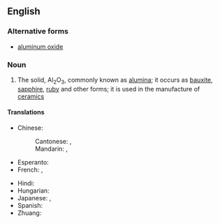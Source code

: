 ==English==

===Alternative forms===
* [[aluminum oxide]]

===Noun===
{{wikipedia}}
{{en-noun|-}}

# {{lb|en|inorganic compound}} The solid, Al<sub>2</sub>O<sub>3</sub>, commonly known as [[alumina]]; it occurs as [[bauxite]], [[sapphire]], [[ruby]] and other forms; it is used in the manufacture of [[ceramic]]s

====Translations====
{{trans-top|alumina, Al<sub>2</sub>O<sub>3</sub>}}
* Chinese:
*: Cantonese: {{t|yue|氧化鋁}}, {{t|yue|氧化铝|tr=joeng5 faa3 leoi5}}
*: Mandarin: {{t+|cmn|氧化鋁}}, {{t+|cmn|氧化铝|tr=yǎnghuàlǚ}}
* Esperanto: {{t|eo|aluminia oksido}}
* French: {{t+|fr|alumine}}, {{t+|fr|oxyde d'aluminium}}
{{trans-mid}}
* Hindi: {{t|hi|स्फट्यातु जारेय|tr=sfatyaatu jaarey|sc=Deva}}
* Hungarian: {{t+|hu|alumínium-oxid}}
* Japanese: {{t|ja|酸化アルミニウム|tr=sankaaruminiumu}}, {{t+|ja|アルミナ|tr=arumina}}
* Spanish: {{t|es|óxido de aluminio|m}}
* Zhuang: {{t|za|yangjvalij}}
{{trans-bottom}}